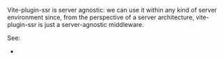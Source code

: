 
Vite-plugin-ssr is server agnostic: we can use it within any kind of server environment since, from the perspective of a server architecture, vite-plugin-ssr is just a server-agnostic middleware.

See:
 - <Link href="/integration#server-side-tools" />
